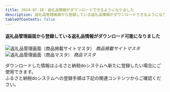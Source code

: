 ```yaml
---
title: 2024-07-18｜返礼品情報がダウンロードできるようになりました
description: 返礼品管理画面から登録している返礼品情報がダウンロードできるようになりました
tableOfContents: false
---
```


#### 返礼品管理画面から登録している返礼品情報がダウンロード可能になりました　　


 ![返礼品管理画面（商品掲載サイトマスタ）](../../../assets/images/lg_furusatodo_registrant_01.png)
*商品掲載サイトマスタ*
![返礼品管理画面（商品マスタ）](../../../assets/images/lg_furusatodo_registrant_02.png)
*商品マスタ* 

ダウンロードした情報はふるさと納税doシステムへ新たに登録したい場合にご使用できます。  
ふるさと納税doシステムへの登録手順は下記の関連コンテンツからご確認ください。


<LinkCard
  title="関連コンテンツ｜ふるさと納税do 各マスタ登録"
  href="/lg/furusatodo_registrant"
/>